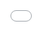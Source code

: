 ```yaml
---
title: "Food ETC"
author: "Dr Shane Crowley"
subtitle: "Introduction"
format:
  revealjs: 
    slide-number: true
    chalkboard:
        theme: "whiteboard"
        grid: { color: 'rgb(50,50,10,0.1)', distance: 30, width: 1}
    buttons: true
    controls: true
    preview-links: true
    # logo: images/quarto.png
    footer: Food Technology, Culture & Ethics 
search: false
---
```


## Introduction

::: {.incremental}
- Who am I?
- What will we cover?
- How will the module work?
:::

## {background-video="vids/molecules_build_c.mp4"}

<span style="color: white">
What are the **building blocks** of food?
</span>

## {background-video="vids/molecules_build_col_c.mp4"}

<span style="color: white">
How should we **design food** for people?
</span>

## Main Topics in Semester 1

::: {.incremental}
1. Food **Ontology** (`what food is and could be`)
2. Food **Epistemology** (`ways to know about food`)
3. Food **Semiotics** (`how food communicates with us`)
4. Food **Structure** (`why food is not just its parts`)
:::

::: {.fragment}
:::{.callout-tip collapse="true"}
## Don't Worry 😟

The initial topics are selected based on the assumption that you
do not have a huge `science background`. We want to first get a sense
`how we understand and interact with food` in our daily lives, what our
intuitions are and how they might be wrong in some cases.
:::
:::

## Readings, Reflections & Videos

> There is **one week** between class (readings❗)

> Some **exercises** will be assigned in class

> Note: there is a **participation** grade (10%)

> Assessments include **2 exams**, **1 presentation** and **1 essay**

## Next Week: What is Food?

:::{.panel-tabset}

### Image

![](../../img/Veggie_Loaf_c.png "image of nutraloaf"){fig-align="center" width="80%" height="80%"}

### info

<iframe height="350px" width="100%" src="https://www.chicagomag.com/chicago-magazine/september-2010/dining-critic-tries-nutraloaf-the-prison-food-for-misbehaving-inmates/"></iframe>

Scroll to read or open to [full-screen](https://www.chicagomag.com/chicago-magazine/september-2010/dining-critic-tries-nutraloaf-the-prison-food-for-misbehaving-inmates/
)

:::

---

<iframe title="review: click or swipe to progress" src="sozi/pre-cognition-1.sozi.html" style="position:fixed; top:0; left:0; bottom:0; right:0; width:100%; height:100%; border:none; margin:0; padding:0; overflow:hidden; z-index:999999;"></iframe>

<div class="footer"></div>
